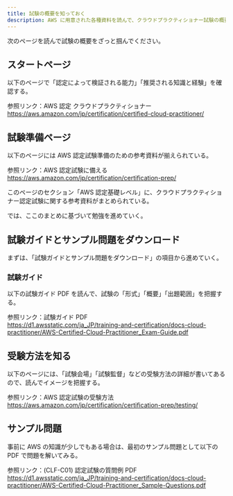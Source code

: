 ```yaml
---
title: 試験の概要を知っておく
description: AWS に用意された各種資料を読んで、クラウドプラクティショナー試験の概要を押さえておく
---
```


次のページを読んで試験の概要をざっと掴んでください。

## スタートページ

以下のページで「認定によって検証される能力」「推奨される知識と経験」を確認する。

参照リンク：AWS 認定 クラウドプラクティショナー
https://aws.amazon.com/jp/certification/certified-cloud-practitioner/

## 試験準備ページ

以下のページには AWS 認定試験準備のための参考資料が揃えられている。

参照リンク：AWS 認定試験に備える  
https://aws.amazon.com/jp/certification/certification-prep/

このページのセクション「AWS 認定基礎レベル」に、クラウドプラクティショナー認定試験に関する参考資料がまとめられている。

では、ここのまとめに基づいて勉強を進めていく。

## 試験ガイドとサンプル問題をダウンロード

まずは、「試験ガイドとサンプル問題をダウンロード」の項目から進めていく。

### 試験ガイド

以下の試験ガイド PDF を読んで、試験の「形式」「概要」「出題範囲」を把握する。

参照リンク：試験ガイド PDF  
https://d1.awsstatic.com/ja_JP/training-and-certification/docs-cloud-practitioner/AWS-Certified-Cloud-Practitioner_Exam-Guide.pdf

## 受験方法を知る

以下のページには、「試験会場」「試験監督」などの受験方法の詳細が書いてあるので、読んでイメージを把握する。

参照リンク：AWS 認定試験の受験方法  
https://aws.amazon.com/jp/certification/certification-prep/testing/

## サンプル問題

事前に AWS の知識が少しでもある場合は、最初のサンプル問題として以下の PDF で問題を解いてみる。

参照リンク：(CLF-C01) 認定試験の質問例 PDF  
https://d1.awsstatic.com/ja_JP/training-and-certification/docs-cloud-practitioner/AWS-Certified-Cloud-Practitioner_Sample-Questions.pdf
